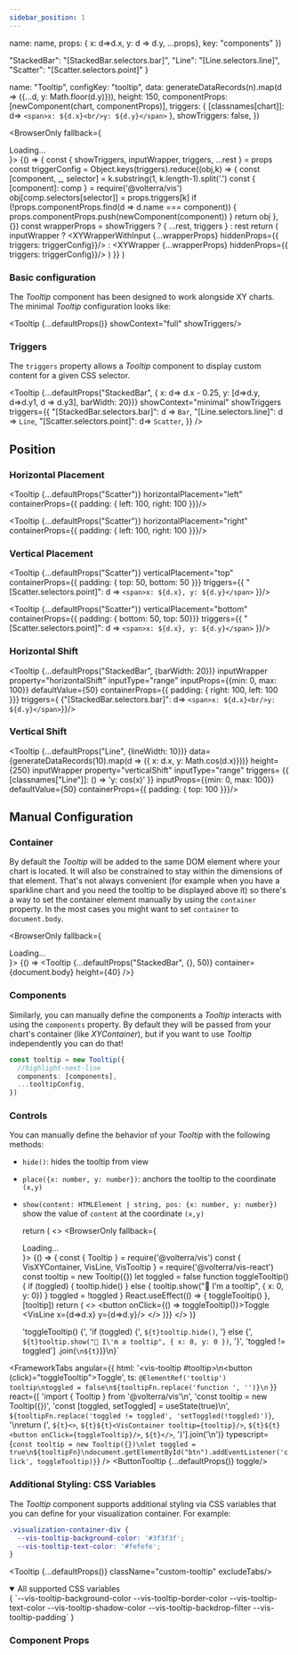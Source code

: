 ```yaml
---
sidebar_position: 1
---
```


  name: name,
  props: { x: d=>d.x, y: d => d.y, ...props},
  key: "components"
})

  "StackedBar": "[StackedBar.selectors.bar]",
  "Line": "[Line.selectors.line]",
  "Scatter": "[Scatter.selectors.point]"
}

  name: "Tooltip",
  configKey: "tooltip",
  data: generateDataRecords(n).map(d => ({...d, y: Math.floor(d.y)})),
  height: 150,
  componentProps: [newComponent(chart, componentProps)],
  triggers: {
    [classnames[chart]]: d=> `<span>x: ${d.x}<br/>y: ${d.y}</span>`
  },
  showTriggers: false,
})

  <BrowserOnly fallback={<div>Loading...</div>}>
    {() => {
      const { showTriggers, inputWrapper, triggers, ...rest } = props
      const triggerConfig = Object.keys(triggers).reduce((obj,k) => {
        const [component, _, selector] = k.substring(1, k.length-1).split('.')
        const { [component]: comp } = require('@volterra/vis')
        obj[comp.selectors[selector]] = props.triggers[k]
        if (!props.componentProps.find(d => d.name === component)) {
          props.componentProps.push(newComponent(component))
        }
        return obj
      }, {})
      const wrapperProps = showTriggers ? { ...rest, triggers } : rest
      return (
        inputWrapper ?
        <XYWrapperWithInput {...wrapperProps} hiddenProps={{ triggers: triggerConfig}}/> :
        <XYWrapper {...wrapperProps} hiddenProps={{ triggers: triggerConfig}}/>
      )
    }}
  </BrowserOnly>
)

### Basic configuration
The _Tooltip_ component has been designed to work alongside XY charts. The minimal _Tooltip_ configuration looks like:

<Tooltip {...defaultProps()} showContext="full" showTriggers/>

### Triggers
The `triggers` property allows a _Tooltip_ component to display custom content for a given CSS selector.

<Tooltip {...defaultProps("StackedBar", { x: d=> d.x - 0.25, y: [d=>d.y, d=>d.y1, d => d.y3], barWidth: 20})}
  showContext="minimal"
  showTriggers
  triggers={{
    "[StackedBar.selectors.bar]": d => `Bar`,
    "[Line.selectors.line]": d => `Line`,
    "[Scatter.selectors.point]": d=> `Scatter`,
  }}
/>

## Position
### Horizontal Placement
<Tooltip {...defaultProps("Scatter")} horizontalPlacement="left" containerProps={{ padding: { left: 100, right: 100 }}}/>

<Tooltip {...defaultProps("Scatter")} horizontalPlacement="right" containerProps={{ padding: { left: 100, right: 100 }}}/>

### Vertical Placement
<Tooltip {...defaultProps("Scatter")}
  verticalPlacement="top"
  containerProps={{ padding: { top: 50, bottom: 50 }}}
  triggers={{
    "[Scatter.selectors.point]": d => `<span>x: ${d.x}, y: ${d.y}</span>`
  }}/>

<Tooltip {...defaultProps("Scatter")}
  verticalPlacement="bottom"
  containerProps={{ padding: { bottom: 50, top: 50}}}
  triggers={{
    "[Scatter.selectors.point]": d => `<span>x: ${d.x}, y: ${d.y}</span>`
  }}/>

### Horizontal Shift
<Tooltip {...defaultProps("StackedBar", {barWidth: 20})}
  inputWrapper
  property="horizontalShift"
  inputType="range"
  inputProps={{min: 0, max: 100}}
  defaultValue={50}
  containerProps={{ padding: { right: 100, left: 100 }}}
  triggers={ {"[StackedBar.selectors.bar]": d=> `<span>x: ${d.x}<br/>y: ${d.y}</span>`}}/>

### Vertical Shift
<Tooltip {...defaultProps("Line", {lineWidth: 10})}
  data={generateDataRecords(10).map(d => ({ x: d.x, y: Math.cos(d.x)}))}
  height={250}
  inputWrapper
  property="verticalShift"
  inputType="range"
  triggers= {{
    [classnames["Line"]]: () => 'y: cos(x)'
  }}
  inputProps={{min: 0, max: 100}}
  defaultValue={50}
  containerProps={{ padding: { top: 100 }}}/>

## Manual Configuration

### Container
By default the _Tooltip_ will be added to the same DOM element where your chart is located. It will also be constrained
to stay within the dimensions of that element. That's not always convenient (for example when you have a sparkline chart
and you need the tooltip to be displayed above it) so there's a way to set the container element manually by using the
`container` property. In the most cases you might want to set `container` to `document.body`.

<BrowserOnly fallback={<div>Loading...</div>}>
  {() => <Tooltip {...defaultProps("StackedBar", {}, 50)} container={document.body} height={40} />}
</BrowserOnly>

### Components
Similarly, you can manually define the components a _Tooltip_ interacts with using the `components` property. By default
they will be passed from your chart's container (like _XYContainer_), but if you want to use _Tooltip_ independently
you can do that!
```ts
const tooltip = new Tooltip({
  //highlight-next-line
  components: [components],
  ...tooltipConfig,
})
```

### Controls
You can manually define the behavior of your _Tooltip_ with the following methods:

- `hide()`:
   hides the tooltip from view
- `place({x: number, y: number})`:
   anchors the tooltip to the coordinate `(x,y)`
- `show(content: HTMLElement | string, pos: {x: number, y: number})`
   show the value of `content` at the coordinate `(x,y)`

  return (
  <>
    <BrowserOnly fallback={<div>Loading...</div>}>
      {() => {
        const { Tooltip } = require('@volterra/vis')
        const { VisXYContainer, VisLine, VisTooltip } = require('@volterra/vis-react')
        const tooltip = new Tooltip({})
        let toggled = false
        function toggleTooltip() {
          if (toggled) {
            tooltip.hide()
          } else {
            tooltip.show("👋 I'm a tooltip", { x: 0, y: 0})
          }
          toggled = !toggled
        }
        React.useEffect(() => {
          toggleTooltip()
        }, [tooltip])
        return (
        <>
          <button onClick={() => toggleTooltip()}>Toggle</button>
          <VisXYContainer data={props.data} height={150} tooltip={tooltip}>
            <VisLine x={d=>d.x} y={d=>d.y}/>
          </VisXYContainer>
        </>
      )}}
    </BrowserOnly>
  </>
)}

  'toggleTooltip() {',
  'if (toggled) {', `${t}tooltip.hide()`,
  '} else {',
  `${t}tooltip.show("👋 I\'m a tooltip", { x: 0, y: 0 })`,
  '}',
  'toggled != toggled']
.join(`\n${t}`)}\n}`

<FrameworkTabs
  angular={{
    html: '<vis-tooltip #tooltip></vis-tooltip>\n<button (click)="toggleTooltip">Toggle</button>',
    ts: `@ElementRef('tooltip') tooltip\ntoggled = false\n${tooltipFn.replace('function ', '')}\n`
  }}
  react={[
    'import { Tooltip } from \'@volterra/vis\'\n',
    'const tooltip = new Tooltip({})',
    'const [toggled, setToggled] = useState(true)\n',
    `${tooltipFn.replace('toggled != toggled', 'setToggled(!toggled)')}`,
    '\nreturn (', `${t}<>`, `${t}${t}<VisContainer tooltip={tooltip}/>`, `${t}${t}<button onClick={toggleTooltip}/>`, `${t}</>`, ')'].join('\n')}
  typescript={`const tooltip = new Tooltip({})\nlet toggled = true\n${tooltipFn}\ndocument.getElementById("btn").addEventListener('click', toggleTooltip)}`}
/>
<ButtonTooltip {...defaultProps()} toggle/>

### Additional Styling: CSS Variables
The _Tooltip_ component supports additional styling via CSS variables that you can define for your visualization container. For example:

```css title="styles.css"
.visualization-container-div {
  --vis-tooltip-background-color: '#3f3f3f';
  --vis-tooltip-text-color: '#fefefe';
}
```
<Tooltip {...defaultProps()} className="custom-tooltip" excludeTabs/>

<details open>
  <summary open>All supported CSS variables</summary>
  <CodeBlock language="css">{
`--vis-tooltip-background-color
--vis-tooltip-border-color
--vis-tooltip-text-color
--vis-tooltip-shadow-color
--vis-tooltip-backdrop-filter
--vis-tooltip-padding`
}</CodeBlock>
</details>

### Component Props
<PropTable name="VisTooltip"/>
